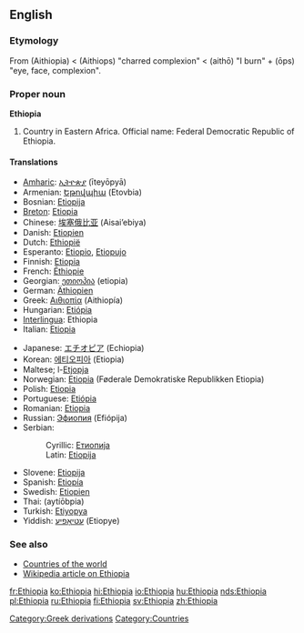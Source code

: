 ==English==
===Etymology===
From {{AGr.}} '''{{polytonic|[[Αἰθιοπία]]}}''' (Aithiopia) < '''{{polytonic|[[Αἰθίοψ]]}}''' (Aithiops) "charred complexion" < '''{{polytonic|[[αἴθω]]}}''' (aithō) "I burn" + '''{{polytonic|[[ὤψ]]}}''' (ōps) "eye, face, complexion".

{{wikipedia}}

===Proper noun===
'''Ethiopia'''
# Country in Eastern Africa. Official name: Federal Democratic Republic of Ethiopia.

====Translations====
{{top}}
*[[Amharic]]: [[ኢትዮጵያ]] (īteyōpyā)
*Armenian: [[Եթովպիա]] (Etovbia)
*Bosnian: [[Etiopija#Bosnian|Etiopija]] {{f}}
*[[Breton]]: [[Etiopia]]
*Chinese: [[埃塞俄比亚]] (Aisai’ebiya)
*Danish: [[Etiopien]]
*Dutch: [[Ethiopië]]
*Esperanto: [[Etiopio]], [[Etiopujo]]
*Finnish: [[Etiopia]]
*French: [[Éthiopie]]
*Georgian: [[ეთიოპია]] (etiopia)
*German: [[Äthiopien]] {{n}}
*Greek: [[Αιθιοπία]] (Aithiopía) {{f}}
*Hungarian: [[Etiópia]]
*[[Interlingua]]: Ethiopia
*Italian: [[Etiopia]] {{f}}
{{mid}}
*Japanese: [[エチオピア]] (Echiopia)
*Korean: [[에티오피아]] (Etiopia)
*Maltese; l-[[Etjopja]]
*Norwegian: [[Etiopia]] (Føderale Demokratiske Republikken Etiopia)
*Polish: [[Etiopia]] {{f}}
*Portuguese: [[Etiópia]] {{f}}
*Romanian: [[Etiopia]] {{f}}
*Russian: [[Эфиопия]] (Efiópija) {{f}}
*Serbian:
*:Cyrillic: [[Етиопија#Serbian|Етиопија]] {{f}}
*:Latin: [[Etiopija#Serbian|Etiopija]] {{f}}
*Slovene: [[Etiopija]] {{f}}
*Spanish: [[Etiopía]] {{f}}
*Swedish: [[Etiopien]]
*Thai: {{THchar|[[เอธิโอเปีย]]}} (aytíōbpia)
*Turkish: [[Etiyopya]]
*Yiddish: [[עטיאָפיע]] (Etiopye)
{{bottom}}

===See also===
*[[Countries of the world]]
*[[w:Ethiopia|Wikipedia article on Ethiopia]]
[[Category:Greek derivations]]
[[Category:Countries]]

[[fr:Ethiopia]]
[[ko:Ethiopia]]
[[hi:Ethiopia]]
[[io:Ethiopia]]
[[hu:Ethiopia]]
[[nds:Ethiopia]]
[[pl:Ethiopia]]
[[ru:Ethiopia]]
[[fi:Ethiopia]]
[[sv:Ethiopia]]
[[zh:Ethiopia]]